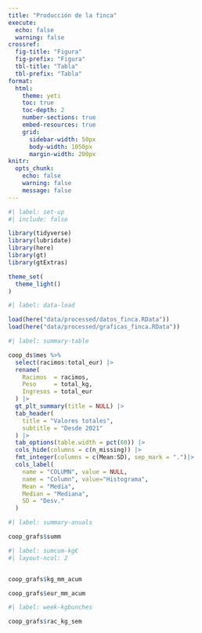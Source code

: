 ```yaml
---
title: "Producción de la finca"
execute: 
  echo: false
  warning: false
crossref: 
  fig-title: "Figura"
  fig-prefix: "Figura"
  tbl-title: "Tabla"
  tbl-prefix: "Tabla"
format: 
  html:
    theme: yeti
    toc: true
    toc-depth: 2
    number-sections: true
    embed-resources: true
    grid:
      sidebar-width: 50px
      body-width: 1050px
      margin-width: 200px
knitr: 
  opts_chunk:
    echo: false
    warning: false
    message: false
---
```


```r
#| label: set-up
#| include: false

library(tidyverse)
library(lubridate)
library(here)
library(gt)
library(gtExtras)

theme_set(
  theme_light()
)

```

```r
#| label: data-load

load(here("data/processed/datos_finca.RData"))
load(here("data/processed/graficas_finca.RData"))

```

```r
#| label: summary-table

coop_ds$mes %>% 
  select(racimos:total_eur) |>  
  rename(
    Racimos  = racimos,
    Peso     = total_kg,
    Ingresos = total_eur
  ) |>  
  gt_plt_summary(title = NULL) |>  
  tab_header(
    title = "Valores totales",
    subtitle = "Desde 2021"
  ) |>
  tab_options(table.width = pct(60)) |> 
  cols_hide(columns = c(n_missing)) |> 
  fmt_integer(columns = c(Mean:SD), sep_mark = ".")|> 
  cols_label(
    name = "COLUMN", value = NULL,
    name = "Column", value="Histograma",
    Mean = "Media",
    Median = "Mediana",
    SD = "Desv."
  )

```

```r
#| label: summary-anuals

coop_grafs$summ
```
```r
#| label: sumcum-kg€
#| layout-ncol: 2


coop_grafs$kg_mm_acum

coop_grafs$eur_mm_acum
```
```r
#| label: week-kgbunches

coop_grafs$rac_kg_sem
```

